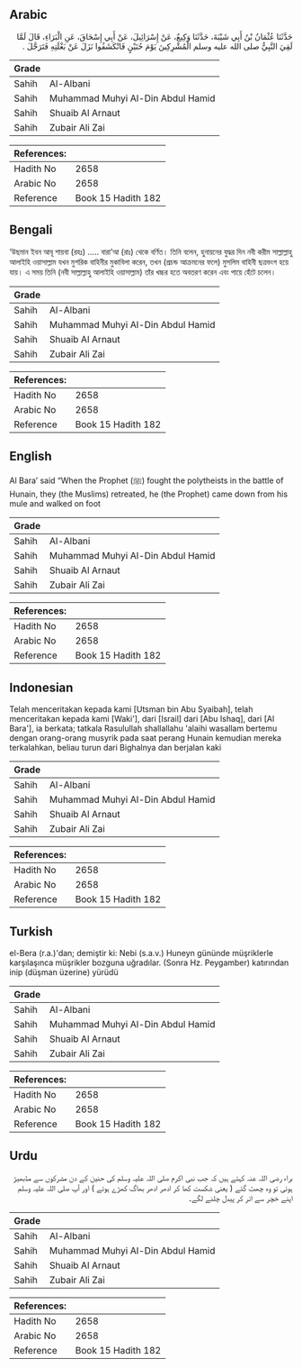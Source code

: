 ## Arabic


<div dir="rtl" lang="ar" style={{fontSize:'larger',backgroundColor:'#f8f9fa',padding:20}}>
حَدَّثَنَا عُثْمَانُ بْنُ أَبِي شَيْبَةَ، حَدَّثَنَا وَكِيعٌ، عَنْ إِسْرَائِيلَ، عَنْ أَبِي إِسْحَاقَ، عَنِ الْبَرَاءِ، قَالَ لَمَّا لَقِيَ النَّبِيُّ صلى الله عليه وسلم الْمُشْرِكِينَ يَوْمَ حُنَيْنٍ فَانْكَشَفُوا نَزَلَ عَنْ بَغْلَتِهِ فَتَرَجَّلَ ‏.‏
</div>
<div style={{backgroundColor:'#f8f9fa',padding:20, marginBottom: 10}}><table> <thead> <tr> <th>Grade</th> <th></th> </tr> </thead> <tbody> <tr><td>Sahih</td><td>Al-Albani</td></tr><tr><td>Sahih</td><td>Muhammad Muhyi Al-Din Abdul Hamid</td></tr><tr><td>Sahih</td><td>Shuaib Al Arnaut</td></tr><tr><td>Sahih</td><td>Zubair Ali Zai</td></tr></tbody></table><table> <thead> <tr> <th>References:</th> <th></th> </tr> </thead> <tbody><tr><td>Hadith No</td><td>2658</td></tr><tr><td>Arabic No</td><td>2658</td></tr><tr><td>Reference</td><td>Book 15 Hadith 182</td></tr></tbody></table></div>

## Bengali


<div dir="ltr" lang="bn" style={{fontSize:'larger',backgroundColor:'#f8f9fa',padding:20}}>
‘উছমান ইবন আবূ শায়বা (রহঃ) ..... বারা’আ (রাঃ) থেকে বর্ণিত। তিনি বলেন, হুনায়নের যুদ্ধর দিন নবী করীম সাল্লাল্লাহু আলাইহি ওয়াসাল্লাম যখন মুশরিক বাহিনীর মুকাবিলা করেন, তখন (প্রচন্ড আক্রমনের ফলে) মুসলিম বাহিনী ছত্রভংগ হয়ে যায়। এ সময় তিনি (নবী সাল্লাল্লাহু আলাইহি ওয়াসাল্লাম) তাঁর খচ্চর হতে অবতরণ করেন এবং পায়ে হেঁটে চলেন।
</div>
<div style={{backgroundColor:'#f8f9fa',padding:20, marginBottom: 10}}><table> <thead> <tr> <th>Grade</th> <th></th> </tr> </thead> <tbody> <tr><td>Sahih</td><td>Al-Albani</td></tr><tr><td>Sahih</td><td>Muhammad Muhyi Al-Din Abdul Hamid</td></tr><tr><td>Sahih</td><td>Shuaib Al Arnaut</td></tr><tr><td>Sahih</td><td>Zubair Ali Zai</td></tr></tbody></table><table> <thead> <tr> <th>References:</th> <th></th> </tr> </thead> <tbody><tr><td>Hadith No</td><td>2658</td></tr><tr><td>Arabic No</td><td>2658</td></tr><tr><td>Reference</td><td>Book 15 Hadith 182</td></tr></tbody></table></div>

## English


<div dir="ltr" lang="en" style={{fontSize:'larger',backgroundColor:'#f8f9fa',padding:20}}>
Al Bara’ said “When the Prophet (ﷺ) fought the polytheists in the battle of Hunain, they (the Muslims) retreated, he (the Prophet) came down from his mule and walked on foot
</div>
<div style={{backgroundColor:'#f8f9fa',padding:20, marginBottom: 10}}><table> <thead> <tr> <th>Grade</th> <th></th> </tr> </thead> <tbody> <tr><td>Sahih</td><td>Al-Albani</td></tr><tr><td>Sahih</td><td>Muhammad Muhyi Al-Din Abdul Hamid</td></tr><tr><td>Sahih</td><td>Shuaib Al Arnaut</td></tr><tr><td>Sahih</td><td>Zubair Ali Zai</td></tr></tbody></table><table> <thead> <tr> <th>References:</th> <th></th> </tr> </thead> <tbody><tr><td>Hadith No</td><td>2658</td></tr><tr><td>Arabic No</td><td>2658</td></tr><tr><td>Reference</td><td>Book 15 Hadith 182</td></tr></tbody></table></div>

## Indonesian


<div dir="ltr" lang="id" style={{fontSize:'larger',backgroundColor:'#f8f9fa',padding:20}}>
Telah menceritakan kepada kami [Utsman bin Abu Syaibah], telah menceritakan kepada kami [Waki'], dari [Israil] dari [Abu Ishaq], dari [Al Bara'], ia berkata; tatkala Rasulullah shallallahu 'alaihi wasallam bertemu dengan orang-orang musyrik pada saat perang Hunain kemudian mereka terkalahkan, beliau turun dari Bighalnya dan berjalan kaki
</div>
<div style={{backgroundColor:'#f8f9fa',padding:20, marginBottom: 10}}><table> <thead> <tr> <th>Grade</th> <th></th> </tr> </thead> <tbody> <tr><td>Sahih</td><td>Al-Albani</td></tr><tr><td>Sahih</td><td>Muhammad Muhyi Al-Din Abdul Hamid</td></tr><tr><td>Sahih</td><td>Shuaib Al Arnaut</td></tr><tr><td>Sahih</td><td>Zubair Ali Zai</td></tr></tbody></table><table> <thead> <tr> <th>References:</th> <th></th> </tr> </thead> <tbody><tr><td>Hadith No</td><td>2658</td></tr><tr><td>Arabic No</td><td>2658</td></tr><tr><td>Reference</td><td>Book 15 Hadith 182</td></tr></tbody></table></div>

## Turkish


<div dir="ltr" lang="tr" style={{fontSize:'larger',backgroundColor:'#f8f9fa',padding:20}}>
el-Bera (r.a.)'dan; demiştir ki: Nebi (s.a.v.) Huneyn gününde müşriklerle karşılaşınca müşrikler bozguna uğradılar. (Sonra Hz. Peygamber) katırından inip (düşman üzerine) yürüdü
</div>
<div style={{backgroundColor:'#f8f9fa',padding:20, marginBottom: 10}}><table> <thead> <tr> <th>Grade</th> <th></th> </tr> </thead> <tbody> <tr><td>Sahih</td><td>Al-Albani</td></tr><tr><td>Sahih</td><td>Muhammad Muhyi Al-Din Abdul Hamid</td></tr><tr><td>Sahih</td><td>Shuaib Al Arnaut</td></tr><tr><td>Sahih</td><td>Zubair Ali Zai</td></tr></tbody></table><table> <thead> <tr> <th>References:</th> <th></th> </tr> </thead> <tbody><tr><td>Hadith No</td><td>2658</td></tr><tr><td>Arabic No</td><td>2658</td></tr><tr><td>Reference</td><td>Book 15 Hadith 182</td></tr></tbody></table></div>

## Urdu


<div dir="rtl" lang="ur" style={{fontSize:'larger',backgroundColor:'#f8f9fa',padding:20}}>
براء رضی اللہ عنہ کہتے ہیں کہ جب نبی اکرم صلی اللہ علیہ وسلم کی حنین کے دن مشرکوں سے مڈبھیڑ ہوئی تو وہ چھٹ گئے ( یعنی شکست کھا کر ادھر ادھر بھاگ کھڑے ہوئے ) اور آپ صلی اللہ علیہ وسلم اپنے خچر سے اتر کر پیدل چلنے لگے۔
</div>
<div style={{backgroundColor:'#f8f9fa',padding:20, marginBottom: 10}}><table> <thead> <tr> <th>Grade</th> <th></th> </tr> </thead> <tbody> <tr><td>Sahih</td><td>Al-Albani</td></tr><tr><td>Sahih</td><td>Muhammad Muhyi Al-Din Abdul Hamid</td></tr><tr><td>Sahih</td><td>Shuaib Al Arnaut</td></tr><tr><td>Sahih</td><td>Zubair Ali Zai</td></tr></tbody></table><table> <thead> <tr> <th>References:</th> <th></th> </tr> </thead> <tbody><tr><td>Hadith No</td><td>2658</td></tr><tr><td>Arabic No</td><td>2658</td></tr><tr><td>Reference</td><td>Book 15 Hadith 182</td></tr></tbody></table></div>